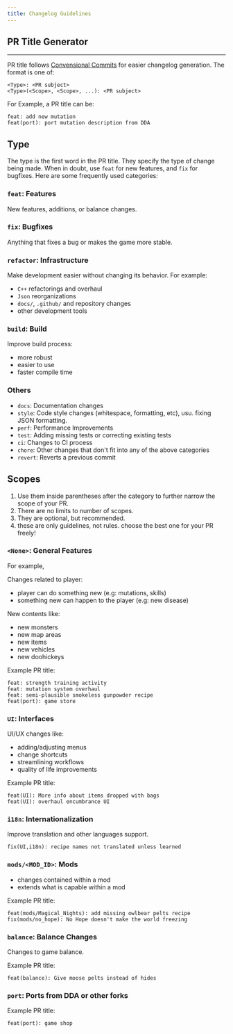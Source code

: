 ```yaml
---
title: Changelog Guidelines
---
```



## PR Title Generator

<Conventional />

---

PR title follows [Convensional Commits](https://www.conventionalcommits.org/en/v1.0.0/) for easier
changelog generation. The format is one of:

```
<Type>: <PR subject>
<Type>(<Scope>, <Scope>, ...): <PR subject>
```

For Example, a PR title can be:

```
feat: add new mutation
feat(port): port mutation description from DDA
```


## Type

The type is the first word in the PR title. They specify the type of change being made. When in
doubt, use `feat` for new features, and `fix` for bugfixes. Here are some frequently used
categories:

### `feat`: Features

New features, additions, or balance changes.

### `fix`: Bugfixes

Anything that fixes a bug or makes the game more stable.

### `refactor`: Infrastructure

Make development easier without changing its behavior. For example:

- `C++` refactorings and overhaul
- `Json` reorganizations
- `docs/`, `.github/` and repository changes
- other development tools

### `build`: Build

Improve build process:

- more robust
- easier to use
- faster compile time

### Others

- `docs`: Documentation changes
- `style`: Code style changes (whitespace, formatting, etc), usu. fixing JSON formatting.
- `perf`: Performance Improvements
- `test`: Adding missing tests or correcting existing tests
- `ci`: Changes to CI process
- `chore`: Other changes that don't fit into any of the above categories
- `revert`: Reverts a previous commit

## Scopes

1. Use them inside parentheses after the category to further narrow the scope of your PR.
2. There are no limits to number of scopes.
3. They are optional, but recommended.
4. these are only guidelines, not rules. choose the best one for your PR freely!

### `<None>`: General Features

For example,

Changes related to player:

- player can do something new (e.g: mutations, skills)
- something new can happen to the player (e.g: new disease)

New contents like:

- new monsters
- new map areas
- new items
- new vehicles
- new doohickeys

Example PR title:

```
feat: strength training activity
feat: mutation system overhaul
feat: semi-plausible smokeless gunpowder recipe
feat(port): game store
```

### `UI`: Interfaces

UI/UX changes like:

- adding/adjusting menus
- change shortcuts
- streamlining workflows
- quality of life improvements

Example PR title:

```
feat(UI): More info about items dropped with bags
feat(UI): overhaul encumbrance UI
```

### `i18n`: Internationalization

Improve translation and other languages support.

```
fix(UI,i18n): recipe names not translated unless learned
```

### `mods/<MOD_ID>`: Mods

- changes contained within a mod
- extends what is capable within a mod

Example PR title:

```
feat(mods/Magical_Nights): add missing owlbear pelts recipe
fix(mods/no_hope): No Hope doesn't make the world freezing
```

### `balance`: Balance Changes

Changes to game balance.

Example PR title:

```
feat(balance): Give moose pelts instead of hides
```

### `port`: Ports from DDA or other forks

Example PR title:

```
feat(port): game shop
```

